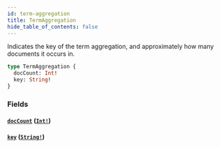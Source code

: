 ```yaml
---
id: term-aggregation
title: TermAggregation
hide_table_of_contents: false
---
```



Indicates the key of the term aggregation, and approximately how many documents it occurs in. 

```graphql
type TermAggregation {
  docCount: Int!
  key: String!
}
```


### Fields

#### [`docCount`](#) ([`Int!`](/developers/supplier-apis/supply-api/graphql/reference/scalars/int))




#### [`key`](#) ([`String!`](/developers/supplier-apis/supply-api/graphql/reference/scalars/string))






